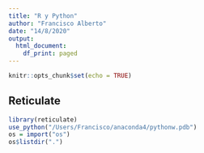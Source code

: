 ```yaml
---
title: "R y Python"
author: "Francisco Alberto"
date: "14/8/2020"
output:
  html_document:
    df_print: paged
---
```


```r
knitr::opts_chunk$set(echo = TRUE)
```

## Reticulate

```r
library(reticulate)
use_python("/Users/Francisco/anaconda4/pythonw.pdb")
os = import("os")
os$listdir(".")
```

##  


